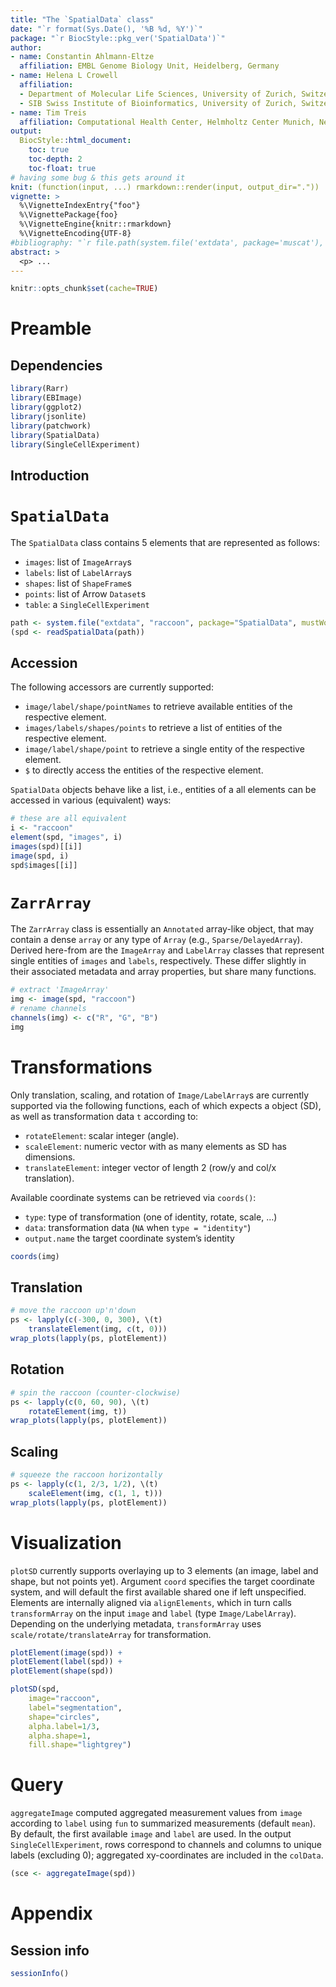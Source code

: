 ```yaml
---
title: "The `SpatialData` class"
date: "`r format(Sys.Date(), '%B %d, %Y')`"
package: "`r BiocStyle::pkg_ver('SpatialData')`"
author:
- name: Constantin Ahlmann-Eltze
  affiliation: EMBL Genome Biology Unit, Heidelberg, Germany
- name: Helena L Crowell
  affiliation:
  - Department of Molecular Life Sciences, University of Zurich, Switzerland
  - SIB Swiss Institute of Bioinformatics, University of Zurich, Switzerland
- name: Tim Treis
  affiliation: Computational Health Center, Helmholtz Center Munich, Neuherberg, Germany
output: 
  BiocStyle::html_document:
    toc: true
    toc-depth: 2
    toc-float: true
# having some bug & this gets around it
knit: (function(input, ...) rmarkdown::render(input, output_dir=".")) 
vignette: >
  %\VignetteIndexEntry{"foo"}
  %\VignettePackage{foo}
  %\VignetteEngine{knitr::rmarkdown}
  %\VignetteEncoding{UTF-8}
#bibliography: "`r file.path(system.file('extdata', package='muscat'), 'refs.bib')`"
abstract: > 
  <p> ...
---
```


```r
knitr::opts_chunk$set(cache=TRUE)
```

# Preamble

## Dependencies

```r
library(Rarr)
library(EBImage)
library(ggplot2)
library(jsonlite)
library(patchwork)
library(SpatialData)
library(SingleCellExperiment)
```

## Introduction

# `SpatialData`

The `SpatialData` class contains 5 elements that are represented as follows:

- `images`: list of `ImageArray`s
- `labels`: list of `LabelArray`s
- `shapes`: list of `ShapeFrame`s
- `points`: list of Arrow `Dataset`s
- `table`: a `SingleCellExperiment`

```r
path <- system.file("extdata", "raccoon", package="SpatialData", mustWork=TRUE)
(spd <- readSpatialData(path))
```

## Accession

The following accessors are currently supported:

- `image/label/shape/pointNames` to retrieve available entities of the respective element.
- `images/labels/shapes/points` to retrieve a list of entities of the respective element.
- `image/label/shape/point` to retrieve a single entity of the respective element.
- `$` to directly access the entities of the respective element.

`SpatialData` objects behave like a list, i.e., entities of a all
elements can be accessed in various (equivalent) ways:

```r
# these are all equivalent
i <- "raccoon"
element(spd, "images", i)
images(spd)[[i]]
image(spd, i)
spd$images[[i]]
```

# `ZarrArray`

The `ZarrArray` class is essentially an `Annotated` array-like object, that may
contain a dense `array` or any type of `Array` (e.g., `Sparse/DelayedArray`).
Derived here-from are the `ImageArray` and `LabelArray` classes
that represent single entities of `images` and `labels`, respectively.
These differ slightly in their associated metadata
and array properties, but share many functions.

```r
# extract 'ImageArray'
img <- image(spd, "raccoon")
# rename channels
channels(img) <- c("R", "G", "B")
img
```

# Transformations

Only translation, scaling, and rotation of `Image/LabelArray`s are currently supported
via the following functions, each of which expects a \code{SpatialData} object (SD),
as well as transformation data `t` according to:

- `rotateElement`: scalar integer (angle).
- `scaleElement`: numeric vector with as many elements as SD has dimensions.
- `translateElement`: integer vector of length 2 (row/y and col/x translation).

Available coordinate systems can be retrieved via `coords()`:

- `type`: type of transformation (one of identity, rotate, scale, ...)
- `data`: transformation data (`NA` when `type = "identity"`)
- `output.name` the target coordinate system's identity

```r
coords(img)
```

## Translation

```r
# move the raccoon up'n'down
ps <- lapply(c(-300, 0, 300), \(t) 
    translateElement(img, c(t, 0)))
wrap_plots(lapply(ps, plotElement))
```

## Rotation

```r
# spin the raccoon (counter-clockwise)
ps <- lapply(c(0, 60, 90), \(t) 
    rotateElement(img, t))
wrap_plots(lapply(ps, plotElement))
```

## Scaling

```r
# squeeze the raccoon horizontally
ps <- lapply(c(1, 2/3, 1/2), \(t) 
    scaleElement(img, c(1, 1, t)))
wrap_plots(lapply(ps, plotElement))
```

# Visualization

`plotSD` currently supports overlaying up to 3 elements 
(an image, label and shape, but not points yet).
Argument `coord` specifies the target coordinate system,
and will default the first available shared one if left unspecified.
Elements are internally aligned via `alignElements`,
which in turn calls `transformArray` on the input
`image` and `label` (type `Image/LabelArray`).
Depending on the underlying metadata, `transformArray`
uses `scale/rotate/translateArray` for transformation.

```r
plotElement(image(spd)) +
plotElement(label(spd)) +
plotElement(shape(spd)) 
```

```r
plotSD(spd,
    image="raccoon",
    label="segmentation",
    shape="circles",
    alpha.label=1/3,
    alpha.shape=1,
    fill.shape="lightgrey")
```

# Query

`aggregateImage` computed aggregated measurement values from `image`
according to `label` using `fun` to summarized measurements (default `mean`).
By default, the first available `image` and `label` are used.
In the output `SingleCellExperiment`, rows correspond
to channels and columns to unique labels (excluding 0); 
aggregated xy-coordinates are included in the `colData`.

```r
(sce <- aggregateImage(spd))
```

# Appendix

## Session info

```r
sessionInfo()
```
